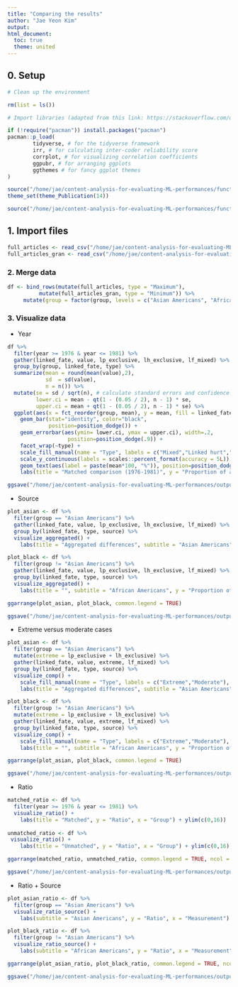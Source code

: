 ```yaml
---
title: "Comparing the results"
author: "Jae Yeon Kim"
output:
html_document: 
  toc: true
  theme: united
---
```


## 0. Setup 

```r

# Clean up the environment

rm(list = ls())

# Import libraries (adapted from this link: https://stackoverflow.com/questions/4090169/elegant-way-to-check-for-missing-packages-and-install-them)

if (!require("pacman")) install.packages("pacman")
pacman::p_load(
        tidyverse, # for the tidyverse framework
        irr, # for calculating inter-coder reliability score
        corrplot, # for visualizing correlation coefficients
        ggpubr, # for arranging ggplots 
        ggthemes # for fancy ggplot themes
)

source("/home/jae/content-analysis-for-evaluating-ML-performances/functions/theme_publications.r")
theme_set(theme_Publication(14))

source("/home/jae/content-analysis-for-evaluating-ML-performances/functions/text_analysis.r")

```

## 1. Import files 

```r

full_articles <- read_csv("/home/jae/content-analysis-for-evaluating-ML-performances/processed_data/full_articles.csv")
full_articles_gran <- read_csv("/home/jae/content-analysis-for-evaluating-ML-performances/processed_data/full_articles_gran.csv")

```

### 2. Merge data 

```r

df <- bind_rows(mutate(full_articles, type = "Maximum"),
          mutate(full_articles_gran, type = "Minimum")) %>%
     mutate(group = factor(group, levels = c("Asian Americans", "African Americans")))

```

### 3. Visualize data 

- Year 

```r

df %>%
  filter(year >= 1976 & year <= 1981) %>%
  gather(linked_fate, value, lp_exclusive, lh_exclusive, lf_mixed) %>%
  group_by(group, linked_fate, type) %>%
  summarize(mean = round(mean(value),2),
            sd  = sd(value),
            n = n()) %>%
  mutate(se = sd / sqrt(n), # calculate standard errors and confidence intervals 
         lower.ci = mean - qt(1 - (0.05 / 2), n - 1) * se,
         upper.ci = mean + qt(1 - (0.05 / 2), n - 1) * se) %>%
  ggplot(aes(x = fct_reorder(group, mean), y = mean, fill = linked_fate)) +
    geom_bar(stat="identity", color="black", 
             position=position_dodge()) +
    geom_errorbar(aes(ymin= lower.ci, ymax = upper.ci), width=.2,
                   position=position_dodge(.9)) +
    facet_wrap(~type) +
    scale_fill_manual(name = "Type", labels = c("Mixed","Linked hurt","Linked progress"), values=c("purple","red","blue")) +
    scale_y_continuous(labels = scales::percent_format(accuracy = 5L)) +
    geom_text(aes(label = paste(mean*100, "%")), position=position_dodge(width=0.9), vjust=-1.5) +
    labs(title = "Matched comparison (1976-1981)", y = "Proportion of articles", x = "Group") 

ggsave("/home/jae/content-analysis-for-evaluating-ML-performances/outputs/matched_comparison_year.png", height = 7)
```

- Source

```r

plot_asian <- df %>%
  filter(group == "Asian Americans") %>%
  gather(linked_fate, value, lp_exclusive, lh_exclusive, lf_mixed) %>%
  group_by(linked_fate, type, source) %>%
  visualize_aggregated() +
    labs(title = "Aggregated differences", subtitle = "Asian Americans", y = "Proportion of articles", x = "Group") 

plot_black <- df %>%
  filter(group != "Asian Americans") %>%
  gather(linked_fate, value, lp_exclusive, lh_exclusive, lf_mixed) %>%
  group_by(linked_fate, type, source) %>%
  visualize_aggregated() +
    labs(title = "", subtitle = "African Americans", y = "Proportion of articles", x = "Group") 

ggarrange(plot_asian, plot_black, common.legend = TRUE)

ggsave("/home/jae/content-analysis-for-evaluating-ML-performances/outputs/matched_comparison_source.png", width = 13, height = 7)

```
- Extreme versus moderate cases 

```r

plot_asian <- df %>%
  filter(group == "Asian Americans") %>%
  mutate(extreme = lp_exclusive + lh_exclusive) %>%
  gather(linked_fate, value, extreme, lf_mixed) %>%
  group_by(linked_fate, type, source) %>%
  visualize_comp() +
    scale_fill_manual(name = "Type", labels = c("Extreme","Moderate"), values=c("red","blue")) +
    labs(title = "Aggregated differences", subtitle = "Asian Americans", y = "Proportion of articles", x = "Group") 

plot_black <- df %>%
  filter(group != "Asian Americans") %>%
  mutate(extreme = lp_exclusive + lh_exclusive) %>%
  gather(linked_fate, value, extreme, lf_mixed) %>%
  group_by(linked_fate, type, source) %>%
  visualize_comp() +
    scale_fill_manual(name = "Type", labels = c("Extreme","Moderate"), values=c("red","blue")) +
    labs(title = "", subtitle = "African Americans", y = "Proportion of articles", x = "Group") 

ggarrange(plot_asian, plot_black, common.legend = TRUE)

ggsave("/home/jae/content-analysis-for-evaluating-ML-performances/outputs/matched_comparison_comp.png", width = 13)

```

- Ratio 

```r

matched_ratio <- df %>%
  filter(year >= 1976 & year <= 1981) %>%
  visualize_ratio() +
    labs(title = "Matched", y = "Ratio", x = "Group") + ylim(c(0,16))
            
unmatched_ratio <- df %>%
 visualize_ratio() +
    labs(title = "Unmatched", y = "Ratio", x = "Group") + ylim(c(0,16))

ggarrange(matched_ratio, unmatched_ratio, common.legend = TRUE, ncol = 1) 

ggsave("/home/jae/content-analysis-for-evaluating-ML-performances/outputs/matched_comparison_ratio.png", height = 10)

```

- Ratio + Source 

```r

plot_asian_ratio <- df %>%
  filter(group == "Asian Americans") %>%
  visualize_ratio_source() +
    labs(subtitle = "Asian Americans", y = "Ratio", x = "Measurement") 

plot_black_ratio <- df %>%
  filter(group != "Asian Americans") %>%
  visualize_ratio_source() +
    labs(subtitle = "African Americans", y = "Ratio", x = "Measurement") 

ggarrange(plot_asian_ratio, plot_black_ratio, common.legend = TRUE, ncol = 1)

ggsave("/home/jae/content-analysis-for-evaluating-ML-performances/outputs/matched_comparison_ratio_year.png", height = 10)

```